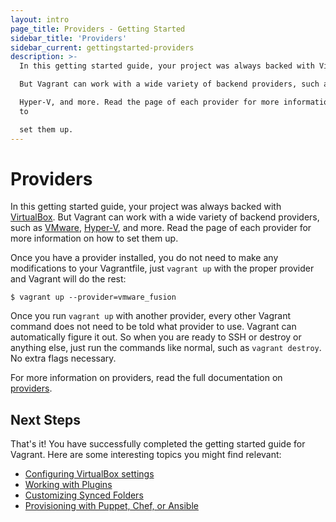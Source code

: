 ```yaml
---
layout: intro
page_title: Providers - Getting Started
sidebar_title: 'Providers'
sidebar_current: gettingstarted-providers
description: >-
  In this getting started guide, your project was always backed with VirtualBox.

  But Vagrant can work with a wide variety of backend providers, such as VMware,

  Hyper-V, and more. Read the page of each provider for more information on how
  to

  set them up.
---
```


# Providers

In this getting started guide, your project was always backed with
[VirtualBox](https://www.virtualbox.org). But Vagrant can work with
a wide variety of backend providers, such as [VMware](/docs/vmware/),
[Hyper-V](/docs/hyperv), and more. Read the page
of each provider for more information on how to set them up.

Once you have a provider installed, you do not need to make any modifications
to your Vagrantfile, just `vagrant up` with the proper provider and
Vagrant will do the rest:

```shell-session
$ vagrant up --provider=vmware_fusion
```

Once you run `vagrant up` with another provider, every other Vagrant
command does not need to be told what provider to use. Vagrant can automatically
figure it out. So when you are ready to SSH or destroy or anything else,
just run the commands like normal, such as `vagrant destroy`. No extra
flags necessary.

For more information on providers, read the full documentation on
[providers](/docs/providers/).

## Next Steps

That's it! You have successfully completed the getting started guide for Vagrant.
Here are some interesting topics you might find relevant:

- [Configuring VirtualBox settings](/docs/virtualbox/)
- [Working with Plugins](/docs/plugins/)
- [Customizing Synced Folders](/docs/synced-folders/)
- [Provisioning with Puppet, Chef, or Ansible](/docs/provisioning/)
